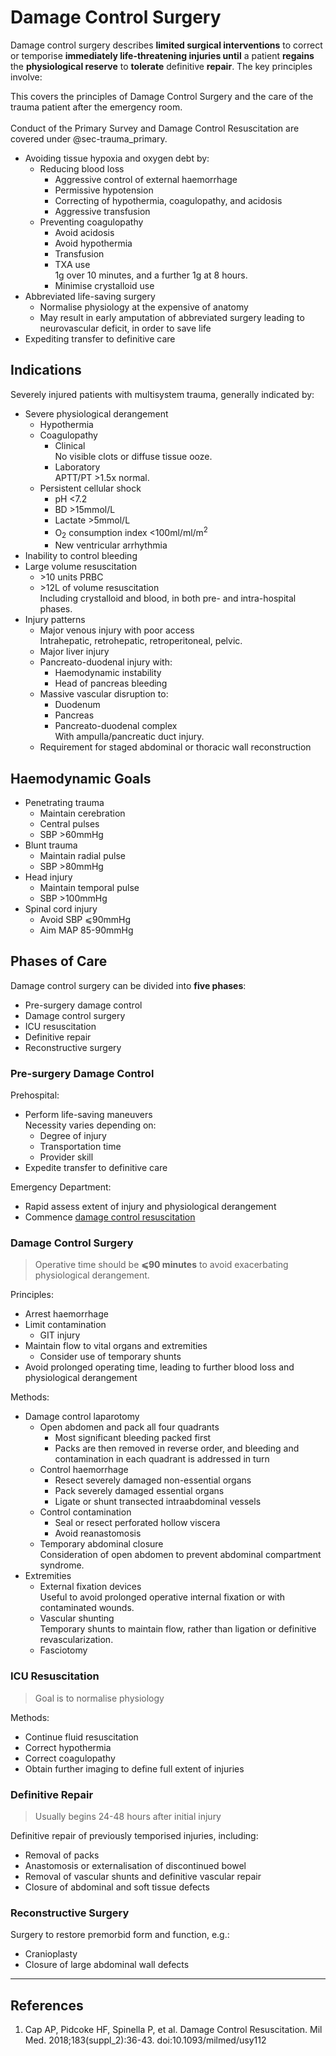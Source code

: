 # Damage Control Surgery {#sec-damage_control}

Damage control surgery describes **limited surgical interventions** to correct or temporise **immediately life-threatening injuries until** a patient **regains** the **physiological reserve** to **tolerate** definitive **repair**. The key principles involve:

:::column-margin
This covers the principles of Damage Control Surgery and the care of the trauma patient after the emergency room.\
\
Conduct of the Primary Survey and Damage Control Resuscitation are covered under @sec-trauma_primary.
:::

* Avoiding tissue hypoxia and oxygen debt by:
	* Reducing blood loss
		* Aggressive control of external haemorrhage
		* Permissive hypotension
		* Correcting of hypothermia, coagulopathy, and acidosis
		* Aggressive transfusion\
	* Preventing coagulopathy\
		* Avoid acidosis
		* Avoid hypothermia
		* Transfusion\
		* TXA use\
		1g over 10 minutes, and a further 1g at 8 hours.
		* Minimise crystalloid use
* Abbreviated life-saving surgery
	* Normalise physiology at the expensive of anatomy
	* May result in early amputation of abbreviated surgery leading to neurovascular deficit, in order to save life
* Expediting transfer to definitive care


## Indications

Severely injured patients with multisystem trauma, generally indicated by:

* Severe physiological derangement	
	* Hypothermia
	* Coagulopathy
		* Clinical\
		No visible clots or diffuse tissue ooze.
		* Laboratory\
		APTT/PT >1.5x normal.
	* Persistent cellular shock
		* pH <7.2
		* BD >15mmol/L
		* Lactate >5mmol/L
		* O~2~ consumption index <100ml/ml/m^2^
		* New ventricular arrhythmia
* Inability to control bleeding
* Large volume resuscitation
	* \>10 units PRBC
	* \>12L of volume resuscitation\
	Including crystalloid and blood, in both pre- and intra-hospital phases.
* Injury patterns
	* Major venous injury with poor access\
	Intrahepatic, retrohepatic, retroperitoneal, pelvic.
	* Major liver injury\
	* Pancreato-duodenal injury with:
		* Haemodynamic instability
		* Head of pancreas bleeding
	* Massive vascular disruption to:
		* Duodenum
		* Pancreas
		* Pancreato-duodenal complex\
		With ampulla/pancreatic duct injury.
	* Requirement for staged abdominal or thoracic wall reconstruction


## Haemodynamic Goals

* Penetrating trauma
	* Maintain cerebration
	* Central pulses
	* SBP >60mmHg
* Blunt trauma
	* Maintain radial pulse
	* SBP >80mmHg
* Head injury
	* Maintain temporal pulse
	* SBP >100mmHg
* Spinal cord injury
	* Avoid SBP ⩽90mmHg
	* Aim MAP 85-90mmHg


## Phases of Care

Damage control surgery can be divided into **five phases**:

* Pre-surgery damage control
* Damage control surgery\
* ICU resuscitation
* Definitive repair
* Reconstructive surgery



### Pre-surgery Damage Control

Prehospital:

* Perform life-saving maneuvers\
Necessity varies depending on:
	* Degree of injury
	* Transportation time
	* Provider skill
* Expedite transfer to definitive care


Emergency Department:

* Rapid assess extent of injury and physiological derangement
* Commence [damage control resuscitation](/management/trauma/dcr.md)



### Damage Control Surgery

> Operative time should be **⩽90 minutes** to avoid exacerbating physiological derangement.


Principles:

* Arrest haemorrhage
* Limit contamination
	* GIT injury
* Maintain flow to vital organs and extremities
	* Consider use of temporary shunts
* Avoid prolonged operating time, leading to further blood loss and physiological derangement


Methods:

* Damage control laparotomy
	* Open abdomen and pack all four quadrants\
		* Most significant bleeding packed first
		* Packs are then removed in reverse order, and bleeding and contamination in each quadrant is addressed in turn
	* Control haemorrhage
		* Resect severely damaged non-essential organs
		* Pack severely damaged essential organs
		* Ligate or shunt transected intraabdominal vessels
	* Control contamination\
		* Seal or resect perforated hollow viscera
		* Avoid reanastomosis
	* Temporary abdominal closure\
	Consideration of open abdomen to prevent abdominal compartment syndrome.
* Extremities
	* External fixation devices\
	Useful to avoid prolonged operative internal fixation or with contaminated wounds.
	* Vascular shunting\
	Temporary shunts to maintain flow, rather than ligation or definitive revascularization.
	* Fasciotomy



### ICU Resuscitation

> Goal is to normalise physiology


Methods:

* Continue fluid resuscitation
* Correct hypothermia
* Correct coagulopathy
* Obtain further imaging to define full extent of injuries




### Definitive Repair

> Usually begins 24-48 hours after initial injury

Definitive repair of previously temporised injuries, including:

* Removal of packs
* Anastomosis or externalisation of discontinued bowel
* Removal of vascular shunts and definitive vascular repair
* Closure of abdominal and soft tissue defects



### Reconstructive Surgery


Surgery to restore premorbid form and function, e.g.:

* Cranioplasty
* Closure of large abdominal wall defects


---

## References

1. Cap AP, Pidcoke HF, Spinella P, et al. Damage Control Resuscitation. Mil Med. 2018;183(suppl_2):36-43. doi:10.1093/milmed/usy112
